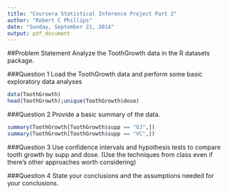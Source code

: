 ```yaml
---
title: "Coursera Statistical Inference Project Part 2"
author: "Robert C Phillips"
date: "Sunday, September 21, 2014"
output: pdf_document
---
```


##Problem Statement
Analyze the ToothGrowth data in the R datasets package.

###Question 1
Load the ToothGrowth data and perform some basic exploratory data analyses 

```r
data(ToothGrowth)
head(ToothGrowth);unique(ToothGrowth$dose)
```

###Question 2
Provide a basic summary of the data.
```r
summary(ToothGrowth[ToothGrowth$supp == "OJ",])
summary(ToothGrowth[ToothGrowth$supp == "VC",])
```

###Question 3
Use confidence intervals and hypothesis tests to compare tooth growth by supp and dose. (Use the techniques from class even if there's other approaches worth considering)

###Question 4
State your conclusions and the assumptions needed for your conclusions. 